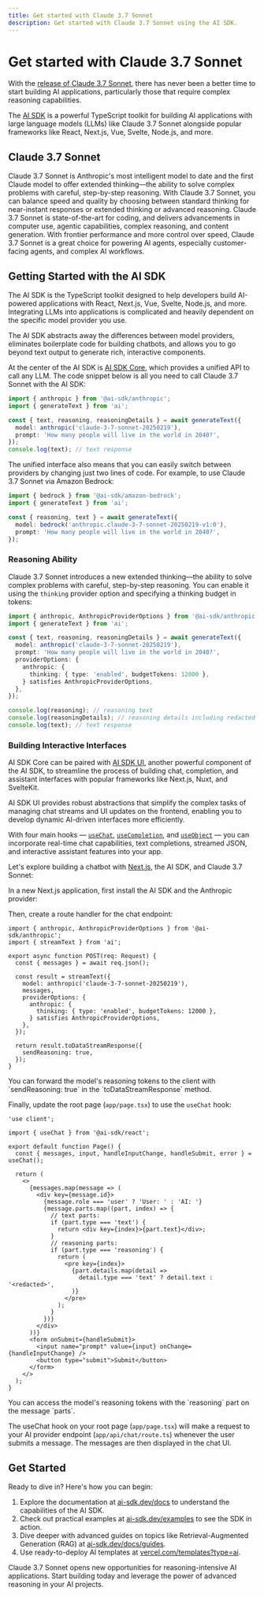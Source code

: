 ```yaml
---
title: Get started with Claude 3.7 Sonnet
description: Get started with Claude 3.7 Sonnet using the AI SDK.
---
```


# Get started with Claude 3.7 Sonnet

With the [release of Claude 3.7 Sonnet](https://www.anthropic.com/news/claude-3-7-sonnet), there has never been a better time to start building AI applications, particularly those that require complex reasoning capabilities.

The [AI SDK](/) is a powerful TypeScript toolkit for building AI applications with large language models (LLMs) like Claude 3.7 Sonnet alongside popular frameworks like React, Next.js, Vue, Svelte, Node.js, and more.

## Claude 3.7 Sonnet

Claude 3.7 Sonnet is Anthropic's most intelligent model to date and the first Claude model to offer extended thinking—the ability to solve complex problems with careful, step-by-step reasoning. With Claude 3.7 Sonnet, you can balance speed and quality by choosing between standard thinking for near-instant responses or extended thinking or advanced reasoning. Claude 3.7 Sonnet is state-of-the-art for coding, and delivers advancements in computer use, agentic capabilities, complex reasoning, and content generation. With frontier performance and more control over speed, Claude 3.7 Sonnet is a great choice for powering AI agents, especially customer-facing agents, and complex AI workflows.

## Getting Started with the AI SDK

The AI SDK is the TypeScript toolkit designed to help developers build AI-powered applications with React, Next.js, Vue, Svelte, Node.js, and more. Integrating LLMs into applications is complicated and heavily dependent on the specific model provider you use.

The AI SDK abstracts away the differences between model providers, eliminates boilerplate code for building chatbots, and allows you to go beyond text output to generate rich, interactive components.

At the center of the AI SDK is [AI SDK Core](/docs/ai-sdk-core/overview), which provides a unified API to call any LLM. The code snippet below is all you need to call Claude 3.7 Sonnet with the AI SDK:

```ts
import { anthropic } from '@ai-sdk/anthropic';
import { generateText } from 'ai';

const { text, reasoning, reasoningDetails } = await generateText({
  model: anthropic('claude-3-7-sonnet-20250219'),
  prompt: 'How many people will live in the world in 2040?',
});
console.log(text); // text response
```

The unified interface also means that you can easily switch between providers by changing just two lines of code. For example, to use Claude 3.7 Sonnet via Amazon Bedrock:

```ts
import { bedrock } from '@ai-sdk/amazon-bedrock';
import { generateText } from 'ai';

const { reasoning, text } = await generateText({
  model: bedrock('anthropic.claude-3-7-sonnet-20250219-v1:0'),
  prompt: 'How many people will live in the world in 2040?',
});
```

### Reasoning Ability

Claude 3.7 Sonnet introduces a new extended thinking—the ability to solve complex problems with careful, step-by-step reasoning. You can enable it using the `thinking` provider option and specifying a thinking budget in tokens:

```ts
import { anthropic, AnthropicProviderOptions } from '@ai-sdk/anthropic';
import { generateText } from 'ai';

const { text, reasoning, reasoningDetails } = await generateText({
  model: anthropic('claude-3-7-sonnet-20250219'),
  prompt: 'How many people will live in the world in 2040?',
  providerOptions: {
    anthropic: {
      thinking: { type: 'enabled', budgetTokens: 12000 },
    } satisfies AnthropicProviderOptions,
  },
});

console.log(reasoning); // reasoning text
console.log(reasoningDetails); // reasoning details including redacted reasoning
console.log(text); // text response
```

### Building Interactive Interfaces

AI SDK Core can be paired with [AI SDK UI](/docs/ai-sdk-ui/overview), another powerful component of the AI SDK, to streamline the process of building chat, completion, and assistant interfaces with popular frameworks like Next.js, Nuxt, and SvelteKit.

AI SDK UI provides robust abstractions that simplify the complex tasks of managing chat streams and UI updates on the frontend, enabling you to develop dynamic AI-driven interfaces more efficiently.

With four main hooks — [`useChat`](/docs/reference/ai-sdk-ui/use-chat), [`useCompletion`](/docs/reference/ai-sdk-ui/use-completion), and [`useObject`](/docs/reference/ai-sdk-ui/use-object) — you can incorporate real-time chat capabilities, text completions, streamed JSON, and interactive assistant features into your app.

Let's explore building a chatbot with [Next.js](https://nextjs.org), the AI SDK, and Claude 3.7 Sonnet:

In a new Next.js application, first install the AI SDK and the Anthropic provider:

<Snippet text="npm install ai @ai-sdk/anthropic" />

Then, create a route handler for the chat endpoint:

```tsx filename="app/api/chat/route.ts"
import { anthropic, AnthropicProviderOptions } from '@ai-sdk/anthropic';
import { streamText } from 'ai';

export async function POST(req: Request) {
  const { messages } = await req.json();

  const result = streamText({
    model: anthropic('claude-3-7-sonnet-20250219'),
    messages,
    providerOptions: {
      anthropic: {
        thinking: { type: 'enabled', budgetTokens: 12000 },
      } satisfies AnthropicProviderOptions,
    },
  });

  return result.toDataStreamResponse({
    sendReasoning: true,
  });
}
```

<Note>
  You can forward the model's reasoning tokens to the client with
  `sendReasoning: true` in the `toDataStreamResponse` method.
</Note>

Finally, update the root page (`app/page.tsx`) to use the `useChat` hook:

```tsx filename="app/page.tsx"
'use client';

import { useChat } from '@ai-sdk/react';

export default function Page() {
  const { messages, input, handleInputChange, handleSubmit, error } = useChat();

  return (
    <>
      {messages.map(message => (
        <div key={message.id}>
          {message.role === 'user' ? 'User: ' : 'AI: '}
          {message.parts.map((part, index) => {
            // text parts:
            if (part.type === 'text') {
              return <div key={index}>{part.text}</div>;
            }
            // reasoning parts:
            if (part.type === 'reasoning') {
              return (
                <pre key={index}>
                  {part.details.map(detail =>
                    detail.type === 'text' ? detail.text : '<redacted>',
                  )}
                </pre>
              );
            }
          })}
        </div>
      ))}
      <form onSubmit={handleSubmit}>
        <input name="prompt" value={input} onChange={handleInputChange} />
        <button type="submit">Submit</button>
      </form>
    </>
  );
}
```

<Note>
  You can access the model's reasoning tokens with the `reasoning` part on the
  message `parts`.
</Note>

The useChat hook on your root page (`app/page.tsx`) will make a request to your AI provider endpoint (`app/api/chat/route.ts`) whenever the user submits a message. The messages are then displayed in the chat UI.

## Get Started

Ready to dive in? Here's how you can begin:

1. Explore the documentation at [ai-sdk.dev/docs](/docs) to understand the capabilities of the AI SDK.
2. Check out practical examples at [ai-sdk.dev/examples](/examples) to see the SDK in action.
3. Dive deeper with advanced guides on topics like Retrieval-Augmented Generation (RAG) at [ai-sdk.dev/docs/guides](/docs/guides).
4. Use ready-to-deploy AI templates at [vercel.com/templates?type=ai](https://vercel.com/templates?type=ai).

Claude 3.7 Sonnet opens new opportunities for reasoning-intensive AI applications. Start building today and leverage the power of advanced reasoning in your AI projects.
